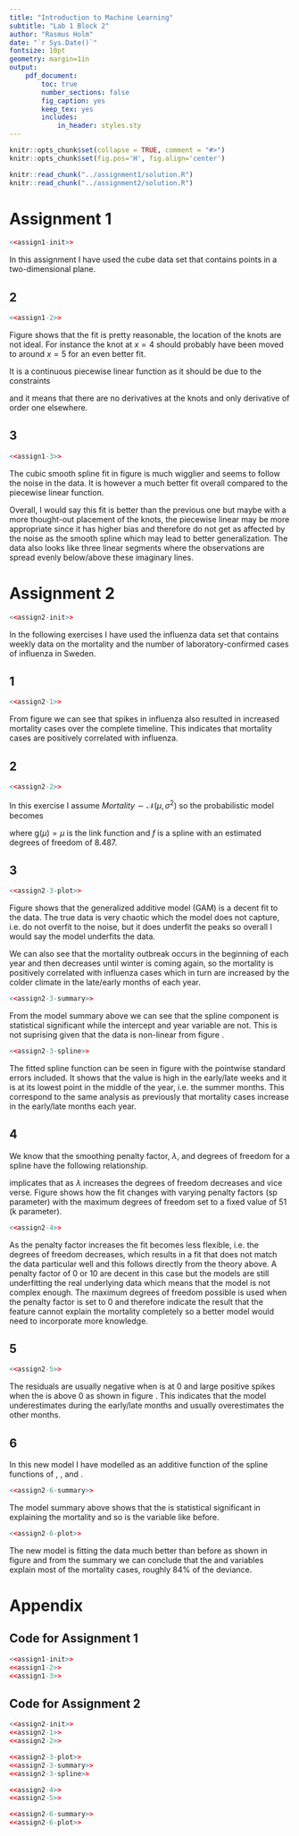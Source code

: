 ```yaml
---
title: "Introduction to Machine Learning"
subtitle: "Lab 1 Block 2"
author: "Rasmus Holm"
date: "`r Sys.Date()`"
fontsize: 10pt
geometry: margin=1in
output:
    pdf_document:
        toc: true
        number_sections: false
        fig_caption: yes
        keep_tex: yes
        includes:
            in_header: styles.sty
---
```


```r
knitr::opts_chunk$set(collapse = TRUE, comment = "#>")
knitr::opts_chunk$set(fig.pos='H', fig.align='center')

knitr::read_chunk("../assignment1/solution.R")
knitr::read_chunk("../assignment2/solution.R")
```

\newpage

# Assignment 1
```r
<<assign1-init>>
```

In this assignment I have used the cube data set that contains points in a two-dimensional plane.

## 2
```r
<<assign1-2>>
```

Figure \ref{fig:plot12} shows that the fit is pretty reasonable, the location of the knots are not ideal. For instance the knot at $x = 4$ should probably have been moved to around $x = 5$ for an even better fit.

It is a continuous piecewise linear function as it should be due to the constraints

\begin{equation*}
\begin{aligned}
& h_{3}(X) = (X - \xi_{1})_{+}, \\
& h_{4}(X) = (X - \xi_{2})_{+}
\end{aligned}
\end{equation*}

and it means that there are no derivatives at the knots and only derivative of order one elsewhere.

## 3
```r
<<assign1-3>>
```

The cubic smooth spline fit in figure \ref{fig:plot13} is much wigglier and seems to follow the noise in the data. It is however a much better fit overall compared to the piecewise linear function.

Overall, I would say this fit is better than the previous one but maybe with a more thought-out placement of the knots, the piecewise linear may be more appropriate since it has higher bias and therefore do not get as affected by the noise as the smooth spline which may lead to better generalization. The data also looks like three linear segments where the observations are spread evenly below/above these imaginary lines.

\newpage

# Assignment 2
```r
<<assign2-init>>
```

In the following exercises I have used the influenza data set that contains weekly data on the mortality and the number of laboratory-confirmed cases of influenza in Sweden.

## 1
```r
<<assign2-1>>
```

From figure \ref{fig:plot21} we can see that spikes in influenza also resulted in increased mortality cases over the complete timeline. This indicates that mortality cases are positively correlated with influenza.

## 2
```r
<<assign2-2>>
```

\textbf{TODO}

In this exercise I assume $\textit{Mortality} \sim \mathcal{N}(\mu, \sigma^{2})$ so the probabilistic model becomes

\begin{equation*}
g(\mathbf{E} \left[ \textit{ Mortality } | \textit{ Year}, \textit{Week } \right]) = \alpha + \beta_{1} \textit{Year} + f(\textit{Week}),
\end{equation*}

where $\text{g}(\mu) = \mu$ is the link function and $f$ is a spline with an estimated degrees of freedom of $8.487$.

## 3
```r
<<assign2-3-plot>>
```

Figure \ref{fig:plot23} shows that the generalized additive model (GAM) is a decent fit to the data. The true data is very chaotic which the model does not capture, i.e. do not overfit to the noise, but it does underfit the peaks so overall I would say the model underfits the data.

We can also see that the mortality outbreak occurs in the beginning of each year and then decreases until winter is coming again, so the mortality is positively correlated with influenza cases which in turn are increased by the colder climate in the late/early months of each year.

```r
<<assign2-3-summary>>
```

From the model summary above we can see that the spline component is statistical significant while the intercept and year variable are not. This is not suprising given that the data is non-linear from figure \ref{fig:plot23}.

```r
<<assign2-3-spline>>
```

The fitted \textit{week} spline function can be seen in figure \ref{fig:spline} with the pointwise standard errors included. It shows that the value is high in the early/late weeks and it is at its lowest point in the middle of the year, i.e. the summer months. This correspond to the same analysis as previously that mortality cases increase in the early/late months each year.

## 4
We know that the smoothing penalty factor, $\lambda$, and degrees of freedom for a spline have the following relationship.

\begin{equation*}
\text{df}_{\lambda} = \sum_{k = 1}^{N} \frac{1}{1 + \lambda d_{k}}
\end{equation*}

implicates that as $\lambda$ increases the degrees of freedom decreases and vice verse. Figure \ref{fig:plot24} shows how the fit changes with varying penalty factors (sp parameter) with the maximum degrees of freedom set to a fixed value of $51$ (k parameter).

```r
<<assign2-4>>
```

As the penalty factor increases the fit becomes less flexible, i.e. the degrees of freedom decreases, which results in a fit that does not match the data particular well and this follows directly from the theory above. A penalty factor of 0 or 10 are decent in this case but the models are still underfitting the real underlying data which means that the model is not complex enough. The maximum degrees of freedom possible is used when the penalty factor is set to 0 and therefore indicate the result that the \textit{week} feature cannot explain the mortality completely so a better model would need to incorporate more knowledge.

## 5
```r
<<assign2-5>>
```

The residuals are usually negative when \textit{influenza} is at 0 and large positive spikes when the \textit{influenza} is above 0 as shown in figure \ref{fig:plot25}. This indicates that the model underestimates during the early/late months and usually overestimates the other months.

## 6
In this new model I have modelled \textit{mortality} as an additive function of the spline functions of \textit{year}, \textit{week}, and \textit{influenza}.

```r
<<assign2-6-summary>>
```

The model summary above shows that the \textit{influenza} is statistical significant in explaining the mortality and so is the \textit{week} variable like before.

```r
<<assign2-6-plot>>
```

The new model is fitting the data much better than before as shown in figure \ref{fig:plot26} and from the summary we can conclude that the \textit{week} and \textit{influenza} variables explain most of the mortality cases, roughly $84\%$ of the deviance.

\newpage

# Appendix

## Code for Assignment 1
```r
<<assign1-init>>
<<assign1-2>>
<<assign1-3>>
```

## Code for Assignment 2
```r
<<assign2-init>>
<<assign2-1>>
<<assign2-2>>

<<assign2-3-plot>>
<<assign2-3-summary>>
<<assign2-3-spline>>

<<assign2-4>>
<<assign2-5>>

<<assign2-6-summary>>
<<assign2-6-plot>>
```
